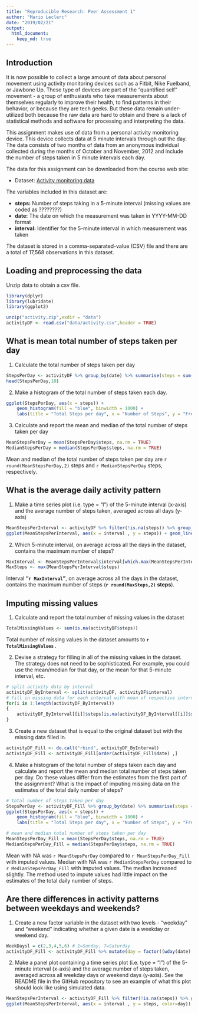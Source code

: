 ```yaml
---
title: "Reproducible Research: Peer Assessment 1"
author: "Mario Leclerc"
date: "2019/02/21"
output: 
  html_document: 
    keep_md: true
---
```


## Introduction
It is now possible to collect a large amount of data about personal movement using activity monitoring devices such as a Fitbit, Nike Fuelband, or Jawbone Up. These type of devices are part of the "quantified self" movement - a group of enthusiasts who take measurements about themselves regularly to improve their health, to find patterns in their behavior, or because they are tech geeks. But these data remain under-utilized both because the raw data are hard to obtain and there is a lack of statistical methods and software for processing and interpreting the data.

This assignment makes use of data from a personal activity monitoring device. This device collects data at 5 minute intervals through out the day. The data consists of two months of data from an anonymous individual collected during the months of October and November, 2012 and include the number of steps taken in 5 minute intervals each day.

The data for this assignment can be downloaded from the course web site:

* Dataset: [Activity monitoring data](https://d396qusza40orc.cloudfront.net/repdata%2Fdata%2Factivity.zip) 

The variables included in this dataset are:

* **steps:** Number of steps taking in a 5-minute interval (missing values are coded as ????????) </br>
* **date:** The date on which the measurement was taken in YYYY-MM-DD format </br>
* **interval:** Identifier for the 5-minute interval in which measurement was taken </br>

The dataset is stored in a comma-separated-value (CSV) file and there are a total of 17,568 observations in this dataset. 

## Loading and preprocessing the data
Unzip data to obtain a csv file.

```r
library(dplyr)
library(lubridate)
library(ggplot2)

unzip("activity.zip",exdir = "data")
activityDF <- read.csv("data/activity.csv",header = TRUE)
```

## What is mean total number of steps taken per day

1. Calculate the total number of steps taken per day

```r
StepsPerDay <- activityDF %>% group_by(date) %>% summarise(steps = sum(steps))
head(StepsPerDay,10)
```

2. Make a histogram of the total number of steps taken each day. 

```r
ggplot(StepsPerDay, aes(x = steps)) +
    geom_histogram(fill = "blue", binwidth = 1000) +
    labs(title = "Total Steps per day", x = "Number of Steps", y = "Frequency")
```

3. Calculate and report the mean and median of the total number of steps taken per day

```r
MeanStepsPerDay = mean(StepsPerDay$steps, na.rm = TRUE)
MedianStepsPerDay = median(StepsPerDay$steps, na.rm = TRUE)
```

Mean and median of the total number of steps taken per day are `r round(MeanStepsPerDay,2)` steps and `r MedianStepsPerDay` steps, respectively.

## What is the average daily activity pattern

1. Make a time series plot (i.e. type = "l") of the 5-minute interval (x-axis) and the average number of steps taken, averaged across all days (y-axis)

```r
MeanStepsPerInterval <- activityDF %>% filter(!is.na(steps)) %>% group_by(interval) %>% summarise(steps = mean(steps))
ggplot(MeanStepsPerInterval, aes(x = interval , y = steps)) + geom_line(color="blue", size=1) + labs(title = "Average daily activity pattern", x = "Interval", y = "Steps")
```

2. Which 5-minute interval, on average across all the days in the dataset, contains the maximum number of steps?

```r
MaxInterval <- MeanStepsPerInterval$interval[which.max(MeanStepsPerInterval$steps)]
MaxSteps <- max(MeanStepsPerInterval$steps)
```

Interval **"`r MaxInterval`"**, on average across all the days in the dataset, contains the maximum number of steps (**`r round(MaxSteps,2)` steps**).

## Imputing missing values

1. Calculate and report the total number of missing values in the dataset 

```r
TotalMissingValues <- sum(is.na(activityDF$steps))
```

Total number of missing values in the dataset amounts to **`r TotalMissingValues` **.

2. Devise a strategy for filling in all of the missing values in the dataset. The strategy does not need to be sophisticated. For example, you could use the mean/median for that day, or the mean for that 5-minute interval, etc.

```r
# split activity data by interval
activityDF_ByInterval <- split(activityDF, activityDF$interval)
# fill in missing data for each interval with mean of respective interval
for(i in 1:length(activityDF_ByInterval))
{
    activityDF_ByInterval[[i]]$steps[is.na(activityDF_ByInterval[[i]]$steps)] <- MeanStepsPerInterval[i,]$steps
}

```

3. Create a new dataset that is equal to the original dataset but with the missing data filled in.

```r
activityDF_Fill <- do.call("rbind", activityDF_ByInterval)
activityDF_Fill <- activityDF_Fill[order(activityDF_Fill$date) ,]
```

4. Make a histogram of the total number of steps taken each day and calculate and report the mean and median total number of steps taken per day. Do these values differ from the estimates from the first part of the assignment? What is the impact of imputing missing data on the estimates of the total daily number of steps?

```r
# total number of steps taken per day
StepsPerDay <- activityDF_Fill %>% group_by(date) %>% summarise(steps = sum(steps))
ggplot(StepsPerDay, aes(x = steps)) +
    geom_histogram(fill = "blue", binwidth = 1000) +
    labs(title = "Total Steps per day", x = "Number of Steps", y = "Frequency")

# mean and median total number of steps taken per day
MeanStepsPerDay_Fill = mean(StepsPerDay$steps, na.rm = TRUE)
MedianStepsPerDay_Fill = median(StepsPerDay$steps, na.rm = TRUE)
```

Mean with NA was `r MeanStepsPerDay` compared to `r MeanStepsPerDay_Fill` with imputed values.
Median with NA was `r MedianStepsPerDay` compared to `r MedianStepsPerDay_Fill` with imputed values.
The median increased slightly. The method used to impute values had little impact on the estimates of the total daily number of steps.


## Are there differences in activity patterns between weekdays and weekends?

1. Create a new factor variable in the dataset with two levels - "weekday" and "weekend" indicating whether a given date is a weekday or weekend day.

```r

WeekDaysl = c(2,3,4,5,6) # 1=Sunday, 7=Saturday
activityDF_Fill <- activityDF_Fill %>% mutate(day = factor((wday(date) %in% WeekDaysl), levels=c(FALSE, TRUE), labels=c('weekend', 'weekday')))
```

2. Make a panel plot containing a time series plot (i.e. type = "l") of the 5-minute interval (x-axis) and the average number of steps taken, averaged across all weekday days or weekend days (y-axis). See the README file in the GitHub repository to see an example of what this plot should look like using simulated data.

```r
MeanStepsPerInterval <- activityDF_Fill %>% filter(!is.na(steps)) %>% group_by(interval,day) %>% summarise(steps = mean(steps))
ggplot(MeanStepsPerInterval, aes(x = interval , y = steps, color=day)) + geom_line() + labs(title = "Average daily activity pattern across weekends and weekdays", x = "Interval", y = "Number of Steps")+ facet_wrap(~ day, nrow=2 )
```
